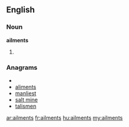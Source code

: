 ==English==
===Noun===
'''ailments'''

#{{plural of|[[ailment]]}}

===Anagrams===
* {{alphagram|aeilmnst}}
* [[aliments#English|aliments]]
* [[manliest#English|manliest]]
* [[salt mine#English|salt mine]]
* [[talismen#English|talismen]]

[[ar:ailments]]
[[fr:ailments]]
[[hu:ailments]]
[[my:ailments]]